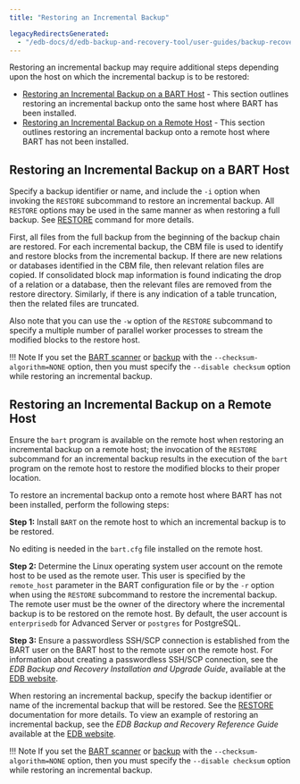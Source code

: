 ```yaml
---
title: "Restoring an Incremental Backup"

legacyRedirectsGenerated:
  - "/edb-docs/d/edb-backup-and-recovery-tool/user-guides/backup-recovery-guide/2.6.1/restoring_an_incremental_backup.html"
---
```


<div id="restoring_an_incremental_backup" class="registered_link"></div>

Restoring an incremental backup may require additional steps depending upon the host on which the incremental backup is to be restored:

-   [Restoring an Incremental Backup on a BART Host](#restoring-an-incremental-backup-on-a-bart-host) - This section outlines restoring an incremental backup onto the same host where BART has been installed.
-   [Restoring an Incremental Backup on a Remote Host](#restoring-an-incremental-backup-on-a-remote-host) - This section outlines restoring an incremental backup onto a remote host where BART has not been installed.

<div id="restoring_an_incremental_backup_on_a_bart_host" class="registered_link"></div>

## Restoring an Incremental Backup on a BART Host

Specify a backup identifier or name, and include the `-i` option when invoking the `RESTORE` subcommand to restore an incremental backup. All `RESTORE` options may be used in the same manner as when restoring a full backup. See [RESTORE](../../03_using_bart/03_basic_bart_subcommand_usage/08_restore/#restore) command for more details.

First, all files from the full backup from the beginning of the backup chain are restored. For each incremental backup, the CBM file is used to identify and restore blocks from the incremental backup. If there are new relations or databases identified in the CBM file, then relevant relation files are copied. If consolidated block map information is found indicating the drop of a relation or a database, then the relevant files are removed from the restore directory. Similarly, if there is any indication of a table truncation, then the related files are truncated.

Also note that you can use the `-w` option of the `RESTORE` subcommand to specify a multiple number of parallel worker processes to stream the modified blocks to the restore host.

!!! Note
    If you set the [BART scanner](../../03_using_bart/04_running_the_bart_wal_scanner/#running_the_bart_wal_scanner) or [backup](../../03_using_bart/03_basic_bart_subcommand_usage/03_backup/#backup) with the `--checksum-algorithm=NONE` option, then you must specify the `--disable checksum` option while restoring an incremental backup.

<div id="restoring_an_incremental_backup_on_a_remote_host" class="registered_link"></div>

## Restoring an Incremental Backup on a Remote Host

Ensure the `bart` program is available on the remote host when restoring an incremental backup on a remote host; the invocation of the `RESTORE` subcommand for an incremental backup results in the execution of the `bart` program on the remote host to restore the modified blocks to their proper location.

To restore an incremental backup onto a remote host where BART has not been installed, perform the following steps:

**Step 1:** Install `BART` on the remote host to which an incremental backup is to be restored.

No editing is needed in the `bart.cfg` file installed on the remote host.

**Step 2:** Determine the Linux operating system user account on the remote host to be used as the remote user. This user is specified by the `remote_host` parameter in the BART configuration file or by the `-r` option when using the `RESTORE` subcommand to restore the incremental backup. The remote user must be the owner of the directory where the incremental backup is to be restored on the remote host. By default, the user account is `enterprisedb` for Advanced Server or `postgres` for PostgreSQL.

**Step 3:** Ensure a passwordless SSH/SCP connection is established from the BART user on the BART host to the remote user on the remote host. For information about creating a passwordless SSH/SCP connection, see the *EDB Backup and Recovery Installation and Upgrade Guide*, available at the [EDB website](/bart/latest/bart_inst/).

When restoring an incremental backup, specify the backup identifier or name of the incremental backup that will be restored. See the [RESTORE](../../03_using_bart/03_basic_bart_subcommand_usage/08_restore/#restore) documentation for more details. To view an example of restoring an incremental backup, see the *EDB Backup and Recovery Reference Guide* available at the [EDB website](/bart/latest/bart_ref/).

!!! Note
    If you set the [BART scanner](../../03_using_bart/04_running_the_bart_wal_scanner/#running_the_bart_wal_scanner) or [backup](../../03_using_bart/03_basic_bart_subcommand_usage/03_backup/#backup) with the `--checksum-algorithm=NONE` option, then you must specify the `--disable checksum` option while restoring an incremental backup.

